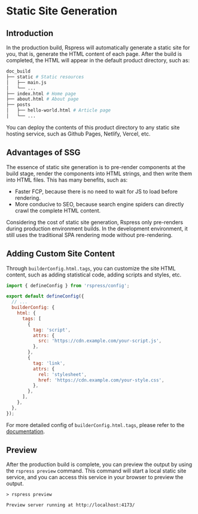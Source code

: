 # Static Site Generation

## Introduction

In the production build, Rspress will automatically generate a static site for you, that is, generate the HTML content of each page. After the build is completed, the HTML will appear in the default product directory, such as:

```bash
doc_build
├── static # Static resources
│   ├── main.js
│   └── ...
├── index.html # Home page
├── about.html # About page
├── posts
│   ├── hello-world.html # Article page
│   └── ...
```

You can deploy the contents of this product directory to any static site hosting service, such as Github Pages, Netlify, Vercel, etc.

## Advantages of SSG

The essence of static site generation is to pre-render components at the build stage, render the components into HTML strings, and then write them into HTML files. This has many benefits, such as:

- Faster FCP, because there is no need to wait for JS to load before rendering.
- More conducive to SEO, because search engine spiders can directly crawl the complete HTML content.

Considering the cost of static site generation, Rspress only pre-renders during production environment builds. In the development environment, it still uses the traditional SPA rendering mode without pre-rendering.

## Adding Custom Site Content

Through `builderConfig.html.tags`, you can customize the site HTML content, such as adding statistical code, adding scripts and styles, etc.

```js title="rspress.config.ts"
import { defineConfig } from 'rspress/config';

export default defineConfig({
  // ...
  builderConfig: {
    html: {
      tags: [
        {
          tag: 'script',
          attrs: {
            src: 'https://cdn.example.com/your-script.js',
          },
        },
        {
          tag: 'link',
          attrs: {
            rel: 'stylesheet',
            href: 'https://cdn.example.com/your-style.css',
          },
        },
      ],
    },
  },
});
```

For more detailed config of `builderConfig.html.tags`, please refer to the [documentation](https://modernjs.dev/builder/en/api/config-html.html#htmltags).

## Preview

After the production build is complete, you can preview the output by using the `rspress preview` command. This command will start a local static site service, and you can access this service in your browser to preview the output.

```shell
> rspress preview

Preview server running at http://localhost:4173/
```
